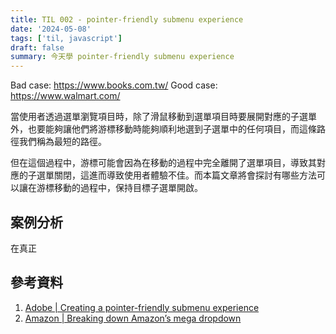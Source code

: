 ```yaml
---
title: TIL 002 - pointer-friendly submenu experience
date: '2024-05-08'
tags: ['til, javascript']
draft: false
summary: 今天學 pointer-friendly submenu experience
---
```


Bad case: https://www.books.com.tw/
Good case: https://www.walmart.com/

當使用者透過選單瀏覽項目時，除了滑鼠移動到選單項目時要展開對應的子選單外，也要能夠讓他們將游標移動時能夠順利地選到子選單中的任何項目，而這條路徑我們稱為最短的路徑。

但在這個過程中，游標可能會因為在移動的過程中完全離開了選單項目，導致其對應的子選單關閉，這進而導致使用者體驗不佳。而本篇文章將會探討有哪些方法可以讓在游標移動的過程中，保持目標子選單開啟。

## 案例分析

在真正

## 參考資料

1. [Adobe | Creating a pointer-friendly submenu experience](https://react-spectrum.adobe.com/blog/creating-a-pointer-friendly-submenu-experience.html)
2. [Amazon | Breaking down Amazon’s mega dropdown](https://bjk5.com/post/44698559168/breaking-down-amazons-mega-dropdown)
